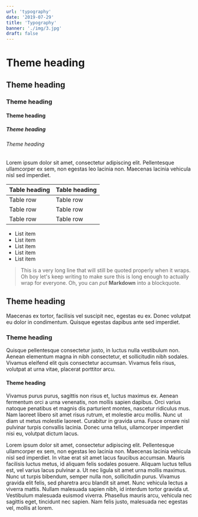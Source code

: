 ```yaml
---
url: 'typography'
date: '2019-07-29'
title: 'Typography'
banner: './img/3.jpg'
draft: false
---
```


# Theme heading

## Theme heading

### Theme heading

#### Theme heading

##### Theme heading

###### Theme heading

Lorem ipsum dolor sit amet, consectetur adipiscing elit. Pellentesque ullamcorper ex sem, non egestas leo lacinia non. Maecenas lacinia vehicula nisl sed imperdiet.

| Table heading | Table heading |
|---------------|---------------|
| Table row     | Table row     |
| Table row     | Table row     |
| Table row     | Table row     |

 - List item
 - List item
 - List item
 - List item
 - List item


 > This is a very long line that will still be quoted properly when it wraps. Oh boy let's keep writing to make sure this is long enough to actually wrap for everyone. Oh, you can *put* **Markdown** into a blockquote.

## Theme heading

Maecenas ex tortor, facilisis vel suscipit nec, egestas eu ex. Donec volutpat eu dolor in condimentum. Quisque egestas dapibus ante sed imperdiet.

### Theme heading


Quisque pellentesque consectetur justo, in luctus nulla vestibulum non. Aenean elementum magna in nibh consectetur, et sollicitudin nibh sodales. Vivamus eleifend elit quis consectetur accumsan. Vivamus felis risus, volutpat at urna vitae, placerat porttitor arcu.

#### Theme heading

Vivamus purus purus, sagittis non risus et, luctus maximus ex. Aenean fermentum orci a urna venenatis, non mollis sapien dapibus. Orci varius natoque penatibus et magnis dis parturient montes, nascetur ridiculus mus. Nam laoreet libero sit amet risus rutrum, et molestie arcu mollis. Nunc ut diam ut metus molestie laoreet. Curabitur in gravida urna. Fusce ornare nisl pulvinar turpis convallis lacinia. Donec urna tellus, ullamcorper imperdiet nisi eu, volutpat dictum lacus.

Lorem ipsum dolor sit amet, consectetur adipiscing elit. Pellentesque ullamcorper ex sem, non egestas leo lacinia non. Maecenas lacinia vehicula nisl sed imperdiet. In vitae erat sit amet lacus faucibus accumsan. Mauris facilisis luctus metus, id aliquam felis sodales posuere. Aliquam luctus tellus est, vel varius lacus pulvinar a. Ut nec ligula sit amet urna mollis maximus. Nunc ut turpis bibendum, semper nulla non, sollicitudin purus. Vivamus gravida elit felis, sed pharetra arcu blandit sit amet. Nunc vehicula lectus a viverra mattis. Nullam malesuada sapien nibh, id interdum tortor gravida ut. Vestibulum malesuada euismod viverra. Phasellus mauris arcu, vehicula nec sagittis eget, tincidunt nec sapien. Nam felis justo, malesuada nec egestas vel, mollis at lorem.
